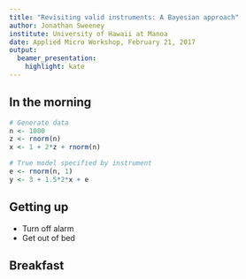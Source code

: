 ```yaml
---
title: "Revisiting valid instruments: A Bayesian approach"
author: Jonathan Sweeney
institute: University of Hawaii at Manoa
date: Applied Micro Workshop, February 21, 2017
output: 
  beamer_presentation:
    highlight: kate
---
```


## In the morning
```r
# Generate data
n <- 1000
z <- rnorm(n)
x <- 1 + 2*z + rnorm(n)

# True model specified by instrument
e <- rnorm(n, 1)
y <- 3 + 1.5*2*x + e
```

## Getting up

- Turn off alarm
- Get out of bed

## Breakfast